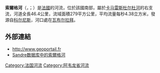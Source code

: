 {{noteTA
|G1=法国地名
|G2=单位
}}
{{Infobox river
| name                = 索爾格河
| native_name         = Sorgues
| image               = Saint-Affrique pont.JPG
| image_size          = 
| image_caption       = 流经[[圣阿夫里克|圣阿夫里克]]老桥（Pont Vieux）的索爾格河
| map                 = 
| map_caption         = 
| source1_location    = [[科尔尼斯|科尔尼斯]]
| source1_coordinates = {{coord|43|52|46|N|3|13|11|E}}
| source1_elevation   = 730米
| mouth_location      = [[瓦布尔拉拜|瓦布尔拉拜]]
| mouth_coordinates   = {{coord|43|57|20|N|2|50|12|E}}
| mouth_elevation     = 300米
| progression         = [[卡马雷斯杜尔杜河|卡马雷斯杜尔杜河]]→ {{RTarn}}
| subdivision_type1   = [[世界政區索引|国家]]
| subdivision_name1   = {{FR}}
| length              = {{convert|46.4|km|mi|abbr=on}}
| discharge1_avg      = {{convert|4.38|m3/s|cuft/s|abbr=on}}
| basin_size          = {{convert|279|km2|mi2|abbr=on}}
}}
'''索爾格河'''（{{lang-fr|Sorgues}}，{{IPA-fr|sɔʁg}}；{{lang-oc|Sòrga}}）是[[法國|法國]]的河流，位於該國南部，屬於[[卡马雷斯杜尔杜河|卡马雷斯杜尔杜河]]的右支流，河道全長46.4公里，流域面積279平方公里，平均流量每秒4.38立方米，發源自[[科尔尼斯|科尔尼斯]]，河口處在[[瓦布尔拉拜|瓦布尔拉拜]]。

==外部連結==
*http://www.geoportail.fr {{Wayback|url=http://www.geoportail.fr/ |date=20101215171356 }}
*[http://sandre.eaufrance.fr/app/chainage/courdo/htm/O35-0460.php?cg=O35-0460 Sandre数据库中的索爾格河] {{Wayback|url=http://sandre.eaufrance.fr/app/chainage/courdo/htm/O35-0460.php?cg=O35-0460 |date=20071022095921 }}

{{France-geo-stub}}
{{Authority control}}
{{DEFAULTSORT:Sorgues}}
[[Category:法国河流|Category:法国河流]]
[[Category:阿韦龙省河流|Category:阿韦龙省河流]]